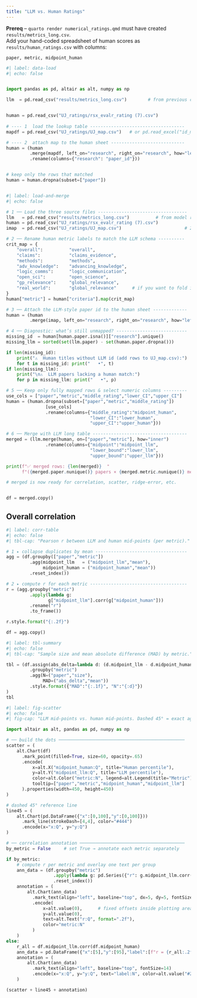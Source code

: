 ```yaml
---
title: "LLM vs. Human Ratings"
---
```


::: {.callout-tip}
**Prereq** – `quarto render numerical_ratings.qmd` must have created  
`results/metrics_long.csv`.  
Add your hand-coded spreadsheet of human scores as
`results/human_ratings.csv` with columns:  

`paper, metric, midpoint_human`
:::

```python
#| label: data-load
#| echo: false


import pandas as pd, altair as alt, numpy as np

llm  = pd.read_csv("results/metrics_long.csv")        # from previous chapter


human = pd.read_csv("UJ_ratings/rsx_evalr_rating (7).csv") 
 
# ---- 1  load the lookup table ------------------------------------
mapdf = pd.read_csv("UJ_ratings/UJ_map.csv")   # or pd.read_excel("id_map.xlsx")

# ---- 2  attach map to the human sheet ----------------------------
human = (human
         .merge(mapdf, left_on="research", right_on="research", how="left")
         .rename(columns={"research": "paper_id"}))


# keep only the rows that matched
human = human.dropna(subset=["paper"])



```






```python
#| label: load-and-merge
#| echo: false

# 1 ── Load the three source files ----------------------------------
llm   = pd.read_csv("results/metrics_long.csv")          # from model run
human = pd.read_csv("UJ_ratings/rsx_evalr_rating (7).csv")
imap  = pd.read_csv("UJ_ratings/UJ_map.csv")                        # 2-column lookup

# 2 ── Rename human metric labels to match the LLM schema ----------
crit_map = {
    "overall":          "overall",
    "claims":           "claims_evidence",
    "methods":          "methods",
    "adv_knowledge":    "advancing_knowledge",
    "logic_comms":      "logic_communication",
    "open_sci":         "open_science",
    "gp_relevance":     "global_relevance",
    "real_world":       "global_relevance"      # if you want to fold it in
}
human["metric"] = human["criteria"].map(crit_map)

# 3 ── Attach the LLM-style paper id to the human sheet -------------
human = (human
         .merge(imap, left_on="research", right_on="research", how="left"))

# 4 ── Diagnostic: what’s still unmapped? ---------------------------
missing_id  = human[human.paper.isna()]["research"].unique()
missing_llm = sorted(set(llm.paper) - set(human.paper.dropna()))

if len(missing_id):
    print("⚠️  Human titles without LLM id (add rows to UJ_map.csv):")
    for t in missing_id: print("   •", t)
if len(missing_llm):
    print("\n⚠️  LLM papers lacking a human match:")
    for p in missing_llm: print("   •", p)

# 5 ── Keep only fully mapped rows & select numeric columns ---------
use_cols = ["paper","metric","middle_rating","lower_CI","upper_CI"]
human = (human.dropna(subset=["paper","metric","middle_rating"])
               [use_cols]
               .rename(columns={"middle_rating":"midpoint_human",
                                "lower_CI":"lower_human",
                                "upper_CI":"upper_human"}))

# 6 ── Merge with LLM long table ------------------------------------
merged = (llm.merge(human, on=["paper","metric"], how="inner")
               .rename(columns={"midpoint":"midpoint_llm",
                                "lower_bound":"lower_llm",
                                "upper_bound":"upper_llm"}))

print(f"✅ merged rows: {len(merged)}  "
      f"({merged.paper.nunique()} papers × {merged.metric.nunique()} metrics)")

# merged is now ready for correlation, scatter, ridge-error, etc.


df = merged.copy()

```



## Overall correlation

```python
#| label: corr-table
#| echo: false
#| tbl-cap: "Pearson r between LLM and human mid-points (per metric)."

# 1 ▸ collapse duplicates by mean -----------------------------------
agg = (df.groupby(["paper","metric"])
         .agg(midpoint_llm   = ("midpoint_llm","mean"),
              midpoint_human = ("midpoint_human","mean"))
         .reset_index())

# 2 ▸ compute r for each metric -------------------------------------
r = (agg.groupby("metric")
         .apply(lambda g:
                g["midpoint_llm"].corr(g["midpoint_human"]))
         .rename("r")
         .to_frame())

r.style.format("{:.2f}")

df = agg.copy()  

```


```python
#| label: tbl-summary 
#| echo: false
#| tbl-cap: "Sample size and mean absolute difference (MAD) by metric."

tbl = (df.assign(abs_delta=lambda d: (d.midpoint_llm - d.midpoint_human).abs())
         .groupby("metric")
         .agg(N=("paper","size"),
              MAD=("abs_delta","mean"))
         .style.format({"MAD":"{:.1f}", "N":"{:d}"})
)
tbl


```


```python
#| label: fig-scatter
#| echo: false
#| fig-cap: "LLM mid-points vs. human mid-points. Dashed 45° = exact agreement."

import altair as alt, pandas as pd, numpy as np

# ── build the dots ────────────────────────────────────────────────
scatter = (
    alt.Chart(df)
      .mark_point(filled=True, size=60, opacity=.65)
      .encode(
          x=alt.X("midpoint_human:Q", title="Human percentile"),
          y=alt.Y("midpoint_llm:Q", title="LLM percentile"),
          color=alt.Color("metric:N", legend=alt.Legend(title="Metric")),
          tooltip=["paper","metric","midpoint_human","midpoint_llm"]
      ).properties(width=450, height=450)
)

# dashed 45° reference line
line45 = (
    alt.Chart(pd.DataFrame({"x":[0,100],"y":[0,100]}))
      .mark_line(strokeDash=[4,4], color="#444")
      .encode(x="x:Q", y="y:Q")
)

# ── correlation annotation ────────────────────────────────────────
by_metric = False     # set True → annotate each metric separately

if by_metric:
    # compute r per metric and overlay one text per group
    ann_data = (df.groupby("metric")
                  .apply(lambda g: pd.Series({"r": g.midpoint_llm.corr(g.midpoint_human)}))
                  .reset_index())
    annotation = (
        alt.Chart(ann_data)
          .mark_text(align="left", baseline="top", dx=5, dy=5, fontSize=13)
          .encode(
              x=alt.value(0),      # fixed offsets inside plotting area
              y=alt.value(0),
              text=alt.Text("r:Q", format=".2f"),
              color="metric:N"
          )
    )
else:
    r_all = df.midpoint_llm.corr(df.midpoint_human)
    ann_data = pd.DataFrame({"x":[5],"y":[95],"label":[f"r = {r_all:.2f}"]})
    annotation = (
        alt.Chart(ann_data)
          .mark_text(align="left", baseline="top", fontSize=14)
          .encode(x="x:Q", y="y:Q", text="label:N", color=alt.value("#222"))
    )

(scatter + line45 + annotation)

```
